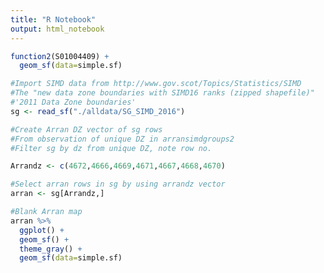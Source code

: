 ```yaml
---
title: "R Notebook"
output: html_notebook
---
```


```r
function2(S01004409) +
  geom_sf(data=simple.sf)
```

```r
#Import SIMD data from http://www.gov.scot/Topics/Statistics/SIMD
#The "new data zone boundaries with SIMD16 ranks (zipped shapefile)"
#'2011 Data Zone boundaries'
sg <- read_sf("./alldata/SG_SIMD_2016")

#Create Arran DZ vector of sg rows
#From observation of unique DZ in arransimdgroups2
#Filter sg by dz from unique DZ, note row no.

Arrandz <- c(4672,4666,4669,4671,4667,4668,4670)

#Select arran rows in sg by using arrandz vector
arran <- sg[Arrandz,]

#Blank Arran map
arran %>%
  ggplot() +
  geom_sf() +
  theme_gray() +
  geom_sf(data=simple.sf)
  
```


